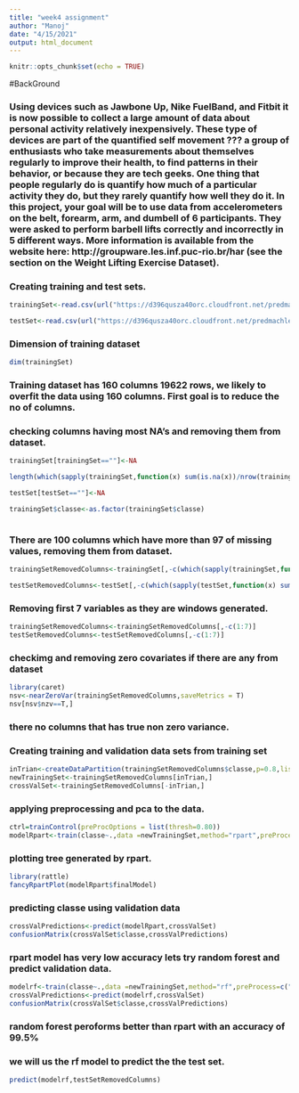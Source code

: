 ---
title: "week4 assignment"
author: "Manoj"
date: "4/15/2021"
output: html_document
---

```{r setup, include=FALSE,warning=FALSE}
knitr::opts_chunk$set(echo = TRUE)
```

#BackGround

### Using devices such as Jawbone Up, Nike FuelBand, and Fitbit it is now possible to collect a large amount of data about personal activity relatively inexpensively. These type of devices are part of the quantified self movement ??? a group of enthusiasts who take measurements about themselves regularly to improve their health, to find patterns in their behavior, or because they are tech geeks. One thing that people regularly do is quantify how much of a particular activity they do, but they rarely quantify how well they do it. In this project, your goal will be to use data from accelerometers on the belt, forearm, arm, and dumbell of 6 participants. They were asked to perform barbell lifts correctly and incorrectly in 5 different ways. More information is available from the website here: http://groupware.les.inf.puc-rio.br/har (see the section on the Weight Lifting Exercise Dataset).



### Creating training and test sets.
```{r}
trainingSet<-read.csv(url("https://d396qusza40orc.cloudfront.net/predmachlearn/pml-training.csv"))

testSet<-read.csv(url("https://d396qusza40orc.cloudfront.net/predmachlearn/pml-testing.csv"))
```


### Dimension of training dataset
```{r}
dim(trainingSet)
```
### Training dataset has 160 columns 19622 rows, we likely to overfit the data using 160 columns. First goal is to reduce the no of columns.

### checking columns having most NA's and removing them from dataset.
```{r}

trainingSet[trainingSet==""]<-NA

length(which(sapply(trainingSet,function(x) sum(is.na(x))/nrow(trainingSet))>0.97))

testSet[testSet==""]<-NA

trainingSet$classe<-as.factor(trainingSet$classe)



```

### There are 100 columns which have more than 97 of missing values, removing them from dataset.
```{r}
trainingSetRemovedColumns<-trainingSet[,-c(which(sapply(trainingSet,function(x) sum(is.na(x))/nrow(trainingSet))>0.97))]

testSetRemovedColumns<-testSet[,-c(which(sapply(testSet,function(x) sum(is.na(x))/nrow(testSet))>0.97))]
```

### Removing first 7 variables as they are windows generated.
```{r}
trainingSetRemovedColumns<-trainingSetRemovedColumns[,-c(1:7)]
testSetRemovedColumns<-testSetRemovedColumns[,-c(1:7)]
```


### checkimg and removing zero covariates if there are any from dataset
```{r}
library(caret)
nsv<-nearZeroVar(trainingSetRemovedColumns,saveMetrics = T)
nsv[nsv$nzv==T,]
```

### there no columns that has true non zero variance.

### Creating training and validation data sets from training set

```{r}

inTrian<-createDataPartition(trainingSetRemovedColumns$classe,p=0.8,list = FALSE)
newTrainingSet<-trainingSetRemovedColumns[inTrian,]
crossValSet<-trainingSetRemovedColumns[-inTrian,]
```

### applying preprocessing and pca to the data.

```{r}
ctrl=trainControl(preProcOptions = list(thresh=0.80))
modelRpart<-train(classe~.,data =newTrainingSet,method="rpart",preProcess=c("center","scale","pca"),trControl=ctrl)

```

### plotting tree generated by rpart.
```{r}
library(rattle)
fancyRpartPlot(modelRpart$finalModel)

```

### predicting classe using validation data
```{r}
crossValPredictions<-predict(modelRpart,crossValSet)
confusionMatrix(crossValSet$classe,crossValPredictions)

```

### rpart model has very low accuracy lets try random forest and predict validation data.
```{r}
modelrf<-train(classe~.,data =newTrainingSet,method="rf",preProcess=c("center","scale"),ntree=100)
crossValPredictions<-predict(modelrf,crossValSet)
confusionMatrix(crossValSet$classe,crossValPredictions)


```



### random forest peroforms better than rpart with an accuracy of 99.5%
### we will us the rf model to predict the the test set.

```{r}
predict(modelrf,testSetRemovedColumns)

```

